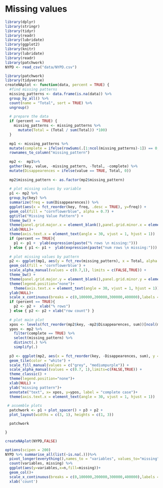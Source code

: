 # Missing values


```r
library(dplyr)
library(stringr)
library(tidyr)
library(readr)
library(lubridate)
library(ggplot2)
library(knitr)
library(lubridate)
library(readr)
library(patchwork)
NYPD <- read_csv("data/NYPD.csv")
```

```r
library(patchwork)
library(tidyverse)
createNAplot <- function(data, percent = TRUE) {
  #find missing patterns
  missing_patterns <- data.frame(is.na(data)) %>%
  group_by_all() %>%
  count(name = "Total", sort = TRUE) %>%
  ungroup() 
  
  # prepare the data
  if (percent == TRUE) { 
    missing_patterns <- missing_patterns %>%
      mutate(Total = (Total / sum(Total)) *100) 
  }
  
  mp1 <- missing_patterns %>%
  mutate(complete = ifelse(rowSums(.[1:ncol(missing_patterns)-1]) == 0, TRUE, FALSE))%>%
  rownames_to_column("missing_pattern")
  
  mp2 <-  mp1%>%
  gather(key, value, -missing_pattern, -Total, -complete) %>%
  mutate(Disappearences = ifelse(value == TRUE, Total, 0))
    
  mp2$missing_pattern <- as.factor(mp2$missing_pattern)
  
  # plot missing values by variable
  p1 <- mp2 %>%
  group_by(key) %>%
  summarize(freq = sum(Disappearences)) %>%
  ggplot(aes(x = fct_reorder(key, freq, .desc = TRUE), y=freq)) +
  geom_col(fill = "cornflowerblue", alpha = 0.7) +
  ggtitle("Missing Value Pattern") +
  theme_bw() + 
  theme(panel.grid.major.x = element_blank(),panel.grid.minor.x = element_blank())+
  xlab(NULL)+
  theme(axis.text.x = element_text(angle = 30, vjust = 1, hjust = 1))
  if (percent == TRUE){
    p1 <- p1 +  ylab(expression(paste("% rows \n missing:"))) 
  } else { p1 <- p1 +  ylab(expression(paste("num rows \n missing:"))) }
  
  # plot missing values by pattern
  p2 <- ggplot(mp1, aes(y = fct_rev(missing_pattern), x = Total, alpha = complete)) +
  geom_col(fill = 'cornflowerblue') +
  scale_alpha_manual(values = c(0.7,1), limits = c(FALSE,TRUE)) +
  theme_bw() +
  theme(panel.grid.major.y = element_blank(),panel.grid.minor.y = element_blank())+
  theme(legend.position="none")+
    theme(axis.text.x = element_text(angle = 30, vjust = 1, hjust = 1))+
  ylab(NULL)+
  scale_x_continuous(breaks = c(0,100000,200000,300000,400000),labels = c(0,"100K","200K","300K","400K"))
  if (percent == TRUE){
    p2 <- p2 +  xlab("% rows") 
  } else { p2 <- p2 + xlab("row count") }
  
  # plot main plot
  xpos <- levels(fct_reorder(mp2$key, -mp2$Disappearences, sum))[ncol(missing_patterns)/2]
  ypos <- mp2 %>%
    filter(complete == TRUE) %>%
    select(missing_pattern) %>%
    distinct(.) %>%
    simplify(.)
  
  p3 <- ggplot(mp2, aes(x = fct_reorder(key, -Disappearences, sum), y = fct_rev(missing_pattern), fill = value, alpha = complete)) +
  geom_tile(color = "white") +
  scale_fill_manual(values = c("grey", "mediumpurple")) +
  scale_alpha_manual(values = c(0.7, 1),limits=c(FALSE,TRUE)) +
  theme_classic() +
  theme(legend.position="none")+
  xlab(NULL) +
  ylab("missing pattern")+
  annotate("text", x= xpos, y=ypos, label = "complete case")+
  theme(axis.text.x = element_text(angle = 30, vjust = 1, hjust = 1))
  
 # assemble plots
  patchwork <- p1 + plot_spacer() + p3 + p2 + 
  plot_layout(widths = c(3, 1), heights = c(1, 3))

  patchwork 

}
```

```r
createNAplot(NYPD,FALSE)
```
```r
options(scipen = 200)
NYPD %>% summarise_all(list(~is.na(.)))%>%
  pivot_longer(everything(),names_to = "variables", values_to="missing") %>%
  count(variables, missing) %>%
  ggplot(aes(y=variables,x=n,fill=missing))+
  geom_col()+
  scale_x_continuous(breaks = c(0,100000,200000,300000,400000),labels = c(0,"100K","200K","300K","400K"))+
  xlab('count')
```


